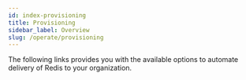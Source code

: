 ```yaml
---
id: index-provisioning
title: Provisioning
sidebar_label: Overview
slug: /operate/provisioning
---
```





The following links provides you with the available options to automate delivery of Redis to your organization.

<div class="row">
   <div class="col">
    <RedisCard
        title="How to Deploy and Manage Redis Database on AWS Using Terraform"
        description="Deploy and Manage Redis Database on AWS using Terraform"
        page="/operate/provisioning/terraform"
        />
  </div>
  <div class="col">
    <RedisCard
        title="Azure Cache for Redis Enterprise using Terraform"
        description="Azure Cache for Redis Enterprise with Terraform"
        page="/operate/provisioning/azure-cache-for-redisenterprise-using-terraform"
        />
  </div>
  <div class="col">
    <RedisCard
        title="Azure Cache for Redis Enterprise using Terraform with Private Link"
        description="Azure Cache for Redis Enterprise with Terraform with private Link"
        page="/operate/provisioning/azure-cache-for-redisenterprise-using-terraform-with-private-link"
        />
  </div> 

</div> 
